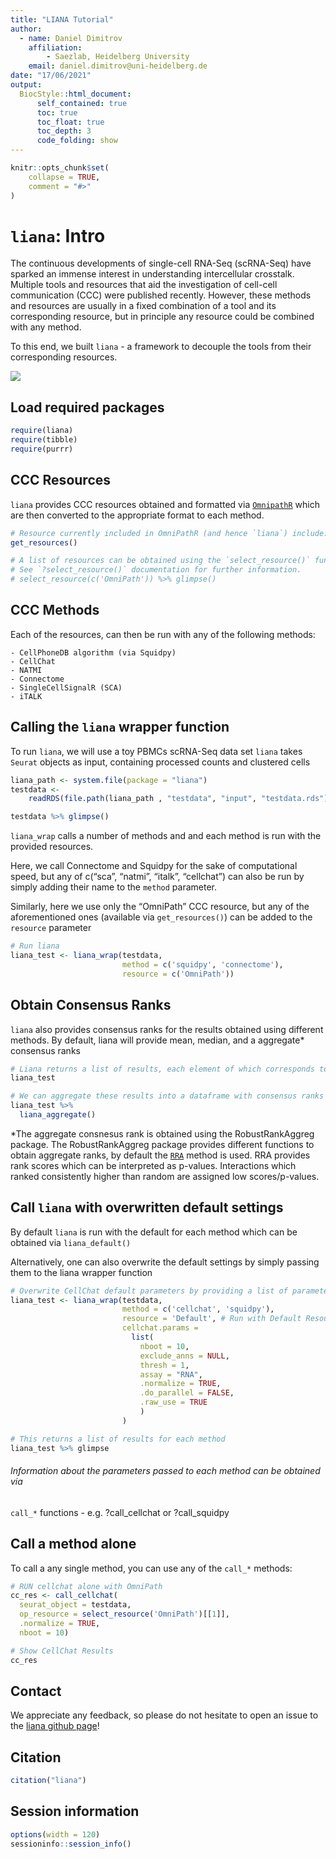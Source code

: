 ```yaml
---
title: "LIANA Tutorial"
author:
  - name: Daniel Dimitrov
    affiliation:
        - Saezlab, Heidelberg University
    email: daniel.dimitrov@uni-heidelberg.de
date: "17/06/2021"
output: 
  BiocStyle::html_document:
      self_contained: true
      toc: true
      toc_float: true
      toc_depth: 3
      code_folding: show
---
```


```r
knitr::opts_chunk$set(
    collapse = TRUE,
    comment = "#>"
)
```

# `liana`: Intro

The continuous developments of single-cell RNA-Seq (scRNA-Seq) have sparked an
immense interest in understanding intercellular crosstalk. Multiple tools and
resources that aid the investigation of cell-cell communication (CCC) were 
published recently. However, these methods and resources are usually in a fixed
combination of a tool and its corresponding resource, but in principle any
resource could be combined with any method.

To this end, we built `liana` - a framework to decouple the tools from their
corresponding resources.

![](../ligrec_pipe.png)

## Load required packages
```r
require(liana)
require(tibble)
require(purrr)
```

## CCC Resources
`liana` provides CCC resources obtained and formatted via [`OmnipathR`](https://github.com/saezlab/OmnipathR) which are then converted to the appropriate format to each method.
```r
# Resource currently included in OmniPathR (and hence `liana`) include:
get_resources()

# A list of resources can be obtained using the `select_resource()` function:
# See `?select_resource()` documentation for further information.
# select_resource(c('OmniPath')) %>% glimpse() 
```
  
  
## CCC Methods
Each of the resources, can then be run with any of the following methods:
```
- CellPhoneDB algorithm (via Squidpy)
- CellChat
- NATMI
- Connectome
- SingleCellSignalR (SCA)
- iTALK
```

## Calling the `liana` wrapper function

To run `liana`, we will use a toy PBMCs scRNA-Seq data set
`liana` takes `Seurat` objects as input, containing processed counts and clustered cells
```r
liana_path <- system.file(package = "liana")
testdata <-
    readRDS(file.path(liana_path , "testdata", "input", "testdata.rds"))

testdata %>% glimpse()
```

`liana_wrap` calls a number of methods and and each method is run with the provided resources.

Here, we call Connectome and Squidpy for the sake of computational speed,
but any of c("sca", "natmi", "italk", "cellchat") can also be run by simply
adding their name to the `method` parameter.

Similarly, here we use only the "OmniPath" CCC resource, but any of the 
aforementioned ones (available via `get_resources()`) can be added to the `resource` parameter
```r
# Run liana
liana_test <- liana_wrap(testdata,
                         method = c('squidpy', 'connectome'),
                         resource = c('OmniPath'))
```



## Obtain Consensus Ranks
`liana` also provides consensus ranks for the results obtained using different
methods. By default, liana will provide mean, median, and a aggregate* consensus
ranks
```r
# Liana returns a list of results, each element of which corresponds to a method
liana_test

# We can aggregate these results into a dataframe with consensus ranks
liana_test %>%
  liana_aggregate()
```
*The aggregate consnesus rank is obtained using the RobustRankAggreg package.
The RobustRankAggreg package provides different functions to obtain aggregate
ranks, by default the [`RRA`](https://www.ncbi.nlm.nih.gov/pmc/articles/PMC3278763/) method is used.
RRA provides rank scores which can be interpreted as p-values. Interactions which
ranked consistently higher than random are assigned low scores/p-values.


## Call `liana` with overwritten default settings
By default `liana` is run with the default for each method which can be obtained via `liana_default()`

Alternatively, one can also overwrite the default settings by simply passing them to the liana wrapper function
```r
# Overwrite CellChat default parameters by providing a list of parameters
liana_test <- liana_wrap(testdata,
                         method = c('cellchat', 'squidpy'),
                         resource = 'Default', # Run with Default Resources
                         cellchat.params = 
                           list(
                             nboot = 10,
                             exclude_anns = NULL,
                             thresh = 1,
                             assay = "RNA",
                             .normalize = TRUE,
                             .do_parallel = FALSE,
                             .raw_use = TRUE
                             )
                         )

# This returns a list of results for each method
liana_test %>% glimpse
```
###### Information about the parameters passed to each method can be obtained via
`call_*` functions - e.g. ?call_cellchat or ?call_squidpy



## Call a method alone
To call a any single method, you can use any of the `call_*` methods:
```r
# RUN cellchat alone with OmniPath
cc_res <- call_cellchat(
  seurat_object = testdata,
  op_resource = select_resource('OmniPath')[[1]],
  .normalize = TRUE,
  nboot = 10)

# Show CellChat Results
cc_res
```


## Contact
We appreciate any feedback, so please do not hesitate to open an issue to the [liana github page](https://github.com/saezlab/liana)!


## Citation
```r
citation("liana")
```


## Session information
```r
options(width = 120)
sessioninfo::session_info()
```

